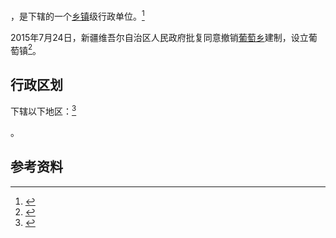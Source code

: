 {{中国乡级行政区|65/21/01/202/000}}

'''{{PAGENAMEBASE}}'''，是{{PRC admin/fullname|65/21/01/202/000|3}}下辖的一个[[乡镇|乡镇]]级行政单位。<ref>{{PRC admin/ref sgc|{{PRC admin/parent|65/21/01/202/000}}}}</ref>

2015年7月24日，新疆维吾尔自治区人民政府批复同意撤销[[葡萄乡|葡萄乡]]建制，设立葡萄镇<ref>{{Cite web |url=http://www.xjmca.gov.cn/xzqhtzgg/28929.jhtml |title=新疆维吾尔自治区人民政府关于同意高昌区葡萄乡撤乡设镇的批复（新政函〔2015〕189号） |access-date=2017-09-20 |archive-url=https://web.archive.org/web/20170920093405/http://www.xjmca.gov.cn/xzqhtzgg/28929.jhtml |archive-date=2017-09-20 |dead-url=yes }}</ref>。

== 行政区划 ==

{{PAGENAMEBASE}}下辖以下地区：<ref>{{PRC admin/ref sgc|65/21/01/202/000}}</ref>

{{PRC admin/children|65/21/01/202/000}}。

== 参考资料 ==

{{reflist}}

{{新疆行政区划小作品}}
{{PRC admin/navcat|65/21/01/202/000}}
